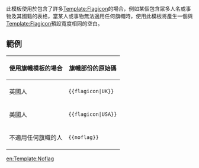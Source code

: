 <noinclude>{{template doc page viewed directly}}</noinclude>

<!-- 在本行下編輯模板說明 -->
此模板使用於包含了許多[[Template:Flagicon]]的場合，例如某個包含眾多人名或事物及其國籍的表格，當某人或事物無法適用任何旗幟時，使用此模板將產生一個與[[Template:Flagicon]]預設寬度相同的空白。

==範例==
{| class="prettytable" border="1" cellpadding="2" cellspacing="0"
! 使用旗幟模板的場合
! 旗幟部份的原始碼
|-
| {{flagicon|UK}} 英國人
| <pre>{{flagicon|UK}}</pre>
|-
| {{flagicon|USA}} 美國人
| <pre>{{flagicon|USA}}</pre>
|-
| {{noflag}} 不適用任何旗幟的人
| <pre>{{noflag}}</pre>
|}

<includeonly>
<!-- 本行下加入模板的分類 -->
<!-- 本行下加入模板的跨語言鏈接 -->
[[en:Template:Noflag]]
</includeonly>